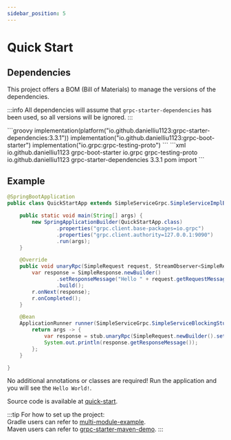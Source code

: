 ```yaml
---
sidebar_position: 5
---
```



# Quick Start

## Dependencies

This project offers a BOM (Bill of Materials) to manage the versions of the dependencies.

:::info
All dependencies will assume that `grpc-starter-dependencies` has been used, so all versions will be ignored.
:::

<Tabs>
    <TabItem value="gradle" label="Gradle">
        ```groovy
        implementation(platform("io.github.danielliu1123:grpc-starter-dependencies:3.3.1"))
        implementation("io.github.danielliu1123:grpc-boot-starter")
        implementation("io.grpc:grpc-testing-proto")
        ```
    </TabItem>
    <TabItem value="maven" label="Maven">
        ```xml
        <dependencies>
            <dependency>
                <groupId>io.github.danielliu1123</groupId>
                <artifactId>grpc-boot-starter</artifactId>
            </dependency>
            <dependency>
                <groupId>io.grpc</groupId>
                <artifactId>grpc-testing-proto</artifactId>
            </dependency>
        </dependencies>
        <dependencyManagement>
            <dependencies>
                <dependency>
                    <groupId>io.github.danielliu1123</groupId>
                    <artifactId>grpc-starter-dependencies</artifactId>
                    <version>3.3.1</version>
                    <type>pom</type>
                    <scope>import</scope>
                </dependency>
            </dependencies>
        </dependencyManagement>
        ```
    </TabItem>
</Tabs>

## Example

```java
@SpringBootApplication
public class QuickStartApp extends SimpleServiceGrpc.SimpleServiceImplBase {

    public static void main(String[] args) {
        new SpringApplicationBuilder(QuickStartApp.class)
                .properties("grpc.client.base-packages=io.grpc")
                .properties("grpc.client.authority=127.0.0.1:9090")
                .run(args);
    }

    @Override
    public void unaryRpc(SimpleRequest request, StreamObserver<SimpleResponse> r) {
        var response = SimpleResponse.newBuilder()
                .setResponseMessage("Hello " + request.getRequestMessage())
                .build();
        r.onNext(response);
        r.onCompleted();
    }

    @Bean
    ApplicationRunner runner(SimpleServiceGrpc.SimpleServiceBlockingStub stub) { // Inject gRPC stub
        return args -> {
            var response = stub.unaryRpc(SimpleRequest.newBuilder().setRequestMessage("World!").build());
            System.out.println(response.getResponseMessage());
        };
    }

}
```

No additional annotations or classes are required! Run the application and you will see the `Hello World!`.

Source code is available at [quick-start](https://github.com/DanielLiu1123/grpc-starter/tree/main/examples/quick-start).

:::tip
For how to set up the project: <br/>
Gradle users can refer to [multi-module-example](https://github.com/DanielLiu1123/grpc-starter/tree/main/examples/multi-module). <br/>
Maven users can refer to [grpc-starter-maven-demo](https://github.com/DanielLiu1123/grpc-starter-maven-demo).
:::
